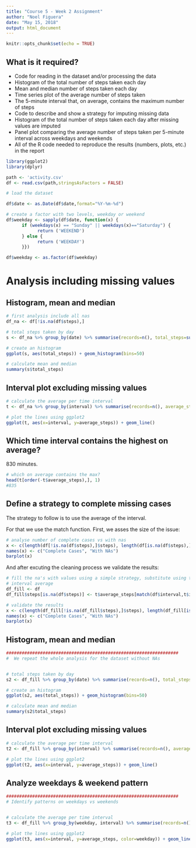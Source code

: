 ```yaml
---
title: "Course 5 - Week 2 Assignment"
author: "Noel Figuera"
date: "May 15, 2018"
output: html_document
---
```


```r
knitr::opts_chunk$set(echo = TRUE)
```

## What is it required?

* Code for reading in the dataset and/or processing the data
* Histogram of the total number of steps taken each day
* Mean and median number of steps taken each day
* Time series plot of the average number of steps taken
* The 5-minute interval that, on average, contains the maximum number of steps
* Code to describe and show a strategy for imputing missing data
* Histogram of the total number of steps taken each day after missing values are imputed
* Panel plot comparing the average number of steps taken per 5-minute interval across weekdays and weekends
* All of the R code needed to reproduce the results (numbers, plots, etc.) in the report

```r

library(ggplot2)
library(dplyr)

path <- 'activity.csv'
df <- read.csv(path,stringsAsFactors = FALSE)

# load the dataset

df$date <- as.Date(df$date,format="%Y-%m-%d")

# create a factor with two levels, weekday or weekend
df$weekday <- sapply(df$date, function(x) {
      if (weekdays(x) == "Sunday" || weekdays(x)=="Saturday") {
            return ('WEEKEND')
      } else {
            return ('WEEKDAY')
      }})

df$weekday <- as.factor(df$weekday)

```

# Analysis including missing values

## Histogram, mean and median

```r
# first analysis include all nas
df_na <- df[!is.na(df$steps),]

# total steps taken by day
s <- df_na %>% group_by(date) %>% summarise(records=n(), total_steps=sum(steps))

# create an histogram
ggplot(s, aes(total_steps)) + geom_histogram(bins=50)

# calculate mean and median
summary(s$total_steps)
```

## Interval plot excluding missing values

```r


# calculate the average per time interval
t <- df_na %>% group_by(interval) %>% summarise(records=n(), average_steps=mean(steps), total_steps=sum(steps))

# plot the lines using ggplot2
ggplot(t, aes(x=interval, y=average_steps)) + geom_line()
```

## Which time interval contains the highest on average?

830 minutes.

```r
# which on average contains the max?
head(t[order(-t$average_steps),], 1)
#835
```

## Define a strategy to complete missing cases

The strategy to follow is to use the average of the interval.

For that we use the match function. First, we asses the size of the issue:

```r
# analyse number of complete cases vs with nas
x <- c(length(df[!is.na(df$steps),]$steps), length(df[is.na(df$steps),]$steps))
names(x) <- c("Complete Cases", "With NAs")
barplot(x)
```

And after excuting the cleaning process we validate the results:

```r
# fill the na's with values using a simple strategy, substitute using the average of the 
# interval average
df_fill <- df
df_fill$steps[is.na(df$steps)] <- t$average_steps[match(df$interval,t$interval)][which(is.na(df$steps))]

# validate the results
x <- c(length(df_fill[!is.na(df_fill$steps),]$steps), length(df_fill[is.na(df_fill$steps),]$steps))
names(x) <- c("Complete Cases", "With NAs")
barplot(x)

```

## Histogram, mean and median

```r
##################################################################
#  We repeat the whole analysis for the dataset without NAs


# total steps taken by day
s2 <- df_fill %>% group_by(date) %>% summarise(records=n(), total_steps=sum(steps))

# create an histogram
ggplot(s2, aes(total_steps)) + geom_histogram(bins=50)

# calculate mean and median
summary(s2$total_steps)

```

## Interval plot excluding missing values

```r

# calculate the average per time interval
t2 <- df_fill %>% group_by(interval) %>% summarise(records=n(), average_steps=mean(steps), total_steps=sum(steps))

# plot the lines using ggplot2
ggplot(t2, aes(x=interval, y=average_steps)) + geom_line()

```

## Analyze weekdays & weekend pattern

```r
##################################################################
# Identify patterns on weekdays vs weekends


# calculate the average per time interval
t3 <- df_fill %>% group_by(weekday, interval) %>% summarise(records=n(), average_steps=mean(steps), total_steps=sum(steps))

# plot the lines using ggplot2
ggplot(t3, aes(x=interval, y=average_steps, color=weekday)) + geom_line() + facet_grid(weekday ~ .)


```
